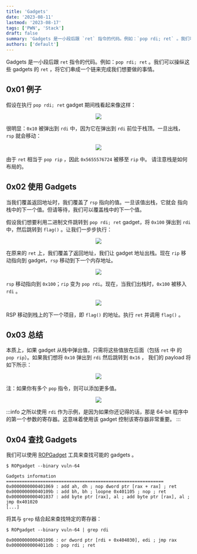 ```yaml
---
title: 'Gadgets'
date: '2023-08-11'
lastmod: '2023-08-17'
tags: ['PWN', 'Stack']
draft: false
summary: 'Gadgets 是一小段后跟 `ret` 指令的代码。例如：`pop rdi; ret` 。我们可以操纵这些 gadgets 的 `ret` ，将它们串成一个链来完成我们想要做的事情。'
authors: ['default']
---
```


Gadgets 是一小段后跟 `ret` 指令的代码。例如：`pop rdi; ret` 。我们可以操纵这些
gadgets 的 `ret` ，将它们串成一个链来完成我们想要做的事情。

## 0x01 例子

假设在执行 `pop rdi; ret` gadget 期间栈看起来像这样：

<center>
  <img src="https://s1.ax1x.com/2023/08/11/pPneJr8.png" />
</center>

很明显：`0x10` 被弹出到 `rdi` 中，因为它在弹出到 `rdi` 前位于栈顶。一旦出栈，
`rsp` 就会移动：

<center>
  <img src="https://s1.ax1x.com/2023/08/11/pPneGKf.png" />
</center>

由于 `ret` 相当于 `pop rip` ，因此 `0x5655576724` 被移至 `rip` 中。
请注意栈是如何布局的。

## 0x02 使用 Gadgets

当我们覆盖返回地址时，我们覆盖了 `rsp` 指向的值。一旦该值出栈，它就会
指向栈中的下一个值。但请等待，我们可以覆盖栈中的下一个值。

假设我们想要利用二进制文件跳转到 `pop rdi; ret` gadget，将 `0x100` 弹出到
`rdi` 中，然后跳转到 `flag()` 。让我们一步步执行：

<center>
  <img src="https://s1.ax1x.com/2023/08/11/pPneYqS.png" />
</center>

在原来的 `ret` 上，我们覆盖了返回地址，我们让 gadget 地址出栈。现在 `rip`
移动指向到 gadget，`rsp` 移动到下一个内存地址。

<center>
  <img src="https://s1.ax1x.com/2023/08/11/pPneNVg.png" />
</center>

`rsp` 移动指向到 `0x100`；`rip` 变为 `pop rdi`。现在，当我们出栈时，`0x100`
被移入 `rdi` 。

<center>
  <img src="https://s1.ax1x.com/2023/08/11/pPne3xP.png" />
</center>

RSP 移动到栈上的下一个项目，即 `flag()` 的地址。执行 `ret` 并调用 `flag()` 。

## 0x03 总结

本质上，如果 gadget 从栈中弹出值，只需将这些值放在后面（包括 `ret` 中
的 `pop rip`）。如果我们想将 `0x10` 弹出到 `rdi` 然后跳转到 `0x16` ，
我们的 payload 将如下所示：

<center>
  <img src="https://s1.ax1x.com/2023/08/11/pPneUaQ.png" />
</center>

注：如果你有多个 `pop` 指令，则可以添加更多值。

<center>
  <img src="https://s1.ax1x.com/2023/08/11/pPnea5j.png" />
</center>

:::info
之所以使用 `rdi` 作为示例，是因为如果你还记得的话，那是 64-bit 程序中
的第一个参数的寄存器。这意味着使用该 gadget 控制该寄存器非常重要。
:::

## 0x04 查找 Gadgets

我们可以使用 [ROPGadget](https://github.com/JonathanSalwan/ROPgadget) 工具来查找可能的 gadgets 。

```
$ ROPgadget --binary vuln-64

Gadgets information
============================================================
0x0000000000401069 : add ah, dh ; nop dword ptr [rax + rax] ; ret
0x000000000040109b : add bh, bh ; loopne 0x401105 ; nop ; ret
0x0000000000401037 : add byte ptr [rax], al ; add byte ptr [rax], al ; jmp 0x401020
[...]
```

将其与 `grep` 结合起来查找特定的寄存器：

```
$ ROPgadget --binary vuln-64 | grep rdi

0x0000000000401096 : or dword ptr [rdi + 0x404030], edi ; jmp rax
0x00000000004011db : pop rdi ; ret
```

